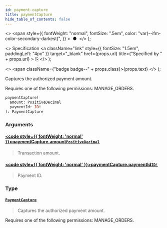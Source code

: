 ```yaml
---
id: payment-capture
title: paymentCapture
hide_table_of_contents: false
---
```


  <>
    <span
      style={{
        fontWeight: "normal",
        fontSize: ".5em",
        color: "var(--ifm-color-secondary-darkest)",
      }}
    >
      &nbsp;●&nbsp;
    </span>
  </>
);

  <>
    Specification
    <a
      className="link"
      style={{ fontSize: "1.5em", paddingLeft: "4px" }}
      target="\_blank"
      href={props.url}
      title={"Specified by " + props.url}
    >
      ⎘
    </a>
  </>
);

  <>
    <span className={"badge badge--" + props.class}>{props.text}</span>
  </>
);

Captures the authorized payment amount.

Requires one of the following permissions: MANAGE_ORDERS.

```graphql
paymentCapture(
  amount: PositiveDecimal
  paymentId: ID!
): PaymentCapture
```

### Arguments

#### [<code style={{ fontWeight: 'normal' }}>paymentCapture.<b>amount</b></code>](#)<Bullet />[`PositiveDecimal`](../../../storefront/miscellaneous/scalars/positive-decimal) <Badge class="secondary" text="scalar"/>

> Transaction amount.

#### [<code style={{ fontWeight: 'normal' }}>paymentCapture.<b>paymentId</b></code>](#)<Bullet />[`ID!`](../../../storefront/miscellaneous/scalars/id) <Badge class="secondary" text="non-null"/> <Badge class="secondary" text="scalar"/>

> Payment ID.

### Type

#### [`PaymentCapture`](../../../storefront/payments/objects/payment-capture) <Badge class="secondary" text="object"/>

> Captures the authorized payment amount.

Requires one of the following permissions: MANAGE_ORDERS.

>
